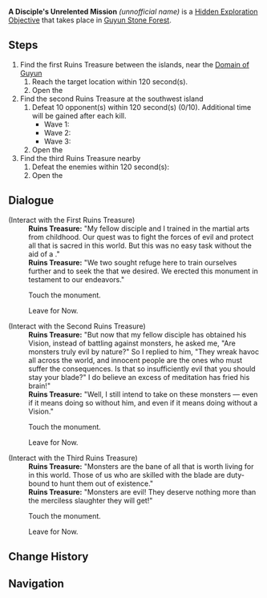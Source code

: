 {{Stub|Image and rewards}}
{{Hidden Exploration Objectives Infobox
|image      = 
|type       = Quest-Like
|region     = Liyue
|area       = Guyun Stone Forest
|loc        = [[Guyun Stone Forest]], [[Liyue]]
|req        = 
|characters = Traveler
|rewards    = 
}}
'''A Disciple's Unrelented Mission''' ''(unnofficial name)'' is a [[Hidden Exploration Objective]] that takes place in [[Guyun Stone Forest]].

==Steps==
# Find the first Ruins Treasure between the islands, near the [[Domain of Guyun]]
## Reach the target location within 120 second(s).
## Open the {{item|Common Chest}}
# Find the second Ruins Treasure at the southwest island
## Defeat 10 opponent(s) within 120 second(s) (0/10). Additional time will be gained after each kill.
##* Wave 1:{{Enemy List|Hilichurl*2; Cryo Hilichurl Shooter}}
##* Wave 2:{{Enemy List|Hydro Slime*3; Large Cryo Slime*1}}
##* Wave 3:{{Enemy List|Rock Shieldwall Mitachurl; Cryo Hilichurl Shooter*2}}
## Open the {{item|Exquisite Chest}}
# Find the third Ruins Treasure nearby
## Defeat the enemies within 120 second(s): {{Enemy|Stonehide Lawachurl|x=1}}
## Open the {{item|Precious Chest}}

==Dialogue==
{{Dialogue Start}}
;(Interact with the First Ruins Treasure)
:'''Ruins Treasure:''' "My fellow disciple and I trained in the martial arts from childhood. Our quest was to fight the forces of evil and protect all that is sacred in this world. But this was no easy task without the aid of a {{Color|buzzword|Vision}}."
:'''Ruins Treasure:''' "We two sought refuge here to train ourselves further and to seek the {{Color|buzzword|Visions}} that we desired. We erected this monument in testament to our endeavors."
:{{DIcon}} Touch the monument.
:{{DIcon}} Leave for Now.

<!--
;(Interact with any Ruins Treasure out of order)
:''To the one who views this monument: Seek ye first the monuments in the mountain, and only then return to the one erected here.''
:''Any who earnestly seeks to resolve my perplexion should seek first the monuments in the mountain, and view them in order.''
-->
;(Interact with the Second Ruins Treasure)
:'''Ruins Treasure:''' "But now that my fellow disciple has obtained his Vision, instead of battling against monsters, he asked me, "Are monsters truly evil by nature?" So I replied to him, "They wreak havoc all across the world, and innocent people are the ones who must suffer the consequences. Is that so insufficiently evil that you should stay your blade?" I do believe an excess of meditation has fried his brain!"
:'''Ruins Treasure:''' "Well, I still intend to take on these monsters &mdash; even if it means doing so without him, and even if it means doing without a Vision."
:{{DIcon}} Touch the monument.
:{{DIcon}} Leave for Now.

;(Interact with the Third Ruins Treasure)
:'''Ruins Treasure:''' "Monsters are the bane of all that is worth living for in this world. Those of us who are skilled with the blade are duty-bound to hunt them out of existence."
:'''Ruins Treasure:''' "Monsters are evil! They deserve nothing more than the merciless slaughter they will get!"
:{{DIcon}} Touch the monument.
:{{DIcon}} Leave for Now.
{{Dialogue End}}
<!--
==Video Guides==
{{EVT
|video1   = 
|caption1 = 

|video2   =
|caption2 = 
}}
-->
==Change History==
{{Change History|1.0}}

==Navigation==
{{Hidden Exploration Objective Navbox|Quest-Like}}